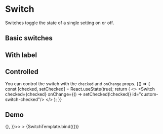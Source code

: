 
<Meta
  title="Onex/Components/Switch"
  component={Switch}
/>



# Switch
Switches toggle the state of a single setting on or off.

## Basic switches
<Canvas>
  <Story id='onex-components-switch--default' />
  <Story id='onex-components-switch--checked' />
  <Story id='onex-components-switch--disabled' />
  <Story id='onex-components-switch--checked-disabled' />
</Canvas>

## With label
<Canvas>
  <Story id='onex-components-switch--with-label' />
</Canvas>

## Controlled
You can control the switch with the ```checked``` and ```onChange``` props.
<Canvas>
  <Story name="Controlled">
    {() => {
      const [checked, setChecked] = React.useState(true);
      return (
        <>
          <Switch
                  checked={checked}
                  onChange={() => setChecked(!checked)}
                  id="custom-switch-checked"/>
        </>
      );
    }}
  </Story>
</Canvas>


## Demo

<Canvas>
  <Story
    name="Demo"
    args={{
      checked: true,
      className: 'custom-switch',
      dataTestId: 'test-switch-id',
      disabled: false,
      id: 'custom-demo-switch',
      label: 'Demo',
      onChange: () => {},
    }}>>
    >
    {SwitchTemplate.bind({})}
  </Story>
</Canvas>

<ArgsTable story="Demo" />
